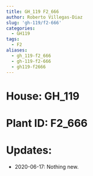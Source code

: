 ```yaml
---
title: GH_119 F2_666
author: Roberto Villegas-Diaz
slug: 'gh-119/f2-666'
categories:
  - GH119
tags:
  - F2
aliases:
  - gh_119-f2_666
  - gh-119-f2-666
  - gh119-f2666
---
```


# **House**: GH_119
# **Plant ID**: F2_666
# **Updates**: 
 - 2020-06-17: Nothing new.
